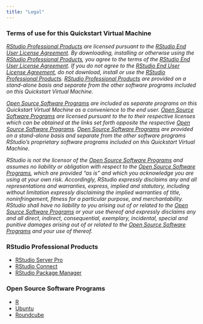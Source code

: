 ```yaml
---
title: "Legal"
---
```


### Terms of use for this Quickstart Virtual Machine

*[RStudio Professional Products](#rstudio-professional-products) are licensed pursuant to the [RStudio End User License Agreement](https://www.rstudio.com/about/eula/). By downloading, installing or otherwise using the [RStudio Professional Products](#rstudio-professional-products), you agree to the terms of the [RStudio End User License Agreement](https://www.rstudio.com/about/eula/). If you do not agree to the [RStudio End User License Agreement](https://www.rstudio.com/about/eula/), do not download, install or use the [RStudio Professional Products](#rstudio-professional-products). [RStudio Professional Products](#rstudio-professional-products) are provided on a stand-alone basis and separate from the other software programs included on this Quickstart Virtual Machine.*

*[Open Source Software Programs](#open-source-software-programs) are included as separate programs on this Quickstart Virtual Machine as a convenience to the end user. [Open Source Software Programs](#open-source-software-programs) are licensed pursuant to the to their respective licenses which can be obtained at the links set forth opposite the respective [Open Source Software Programs](#open-source-software-programs). [Open Source Software Programs](#open-source-software-programs) are provided on a stand-alone basis and separate from the other software programs RStudio’s proprietary software programs included on this Quickstart Virtual Machine.*

*RStudio is not the licensor of the [Open Source Software Programs](#open-source-software-programs) and assumes no liability or obligation with respect to the [Open Source Software Programs](#open-source-software-programs), which are provided “as is” and which you acknowledge you are using at your own risk. Accordingly, RStudio expressly disclaims any and all representations and warranties, express, implied and statutory, including without limitation expressly disclaiming the implied warranties of title, noninfringement, fitness for a particular purpose, and merchantability. RStudio shall have no liability to you arising out of or related to the [Open Source Software Programs](#open-source-software-programs) or your use thereof and expressly disclaims any and all direct, indirect, consequential, exemplary, incidental, special and punitive damages arising out of or related to the [Open Source Software Programs](#open-source-software-programs) and your use of thereof.*

### RStudio Professional Products

* [RStudio Server Pro](https://www.rstudio.com/products/rstudio-server-pro/evaluation/)
* [RStudio Connect](https://www.rstudio.com/products/connect/evaluation/)
* [RStudio Package Manager](https://www.rstudio.com/products/package-manager/eval/)

### Open Source Software Programs

* [R](https://www.r-project.org/Licenses/)
* [Ubuntu](https://www.ubuntu.com/licensing)
* [Roundcube](https://roundcube.net/license/)
 

